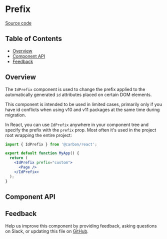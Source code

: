 
# Prefix

[Source code](https://github.com/carbon-design-system/carbon/tree/main/packages/react/src/components/ClassPrefix)

<!-- START doctoc generated TOC please keep comment here to allow auto update -->
<!-- DON'T EDIT THIS SECTION, INSTEAD RE-RUN doctoc TO UPDATE -->

## Table of Contents

- [Overview](#overview)
- [Component API](#component-api)
- [Feedback](#feedback)

<!-- END doctoc generated TOC please keep comment here to allow auto update -->

## Overview

The `IdPrefix` component is used to change the prefix applied to the
automatically generated `id` attributes placed on certain DOM elements.

<Preview>
  <Story id="components-idprefix--default" />
</Preview>

This component is intended to be used in limited cases, primarily only if
you have id conflicts when using v10 and v11 packages at the same time during
migration.

In React, you can use `IdPrefix` anywhere in your component tree and specify the
prefix with the `prefix` prop. Most often it's used in the project root wrapping
the entire project:

```jsx
import { IdPrefix } from '@carbon/react';

export default function MyApp() {
  return (
    <IdPrefix prefix="custom">
      <Page />
    </IdPrefix>
  );
}
```

## Component API

<Props />

## Feedback

Help us improve this component by providing feedback, asking questions on Slack,
or updating this file on
[GitHub](https://github.com/carbon-design-system/carbon/edit/main/packages/react/src/components/ClassPrefix/ClassPrefix.mdx).

